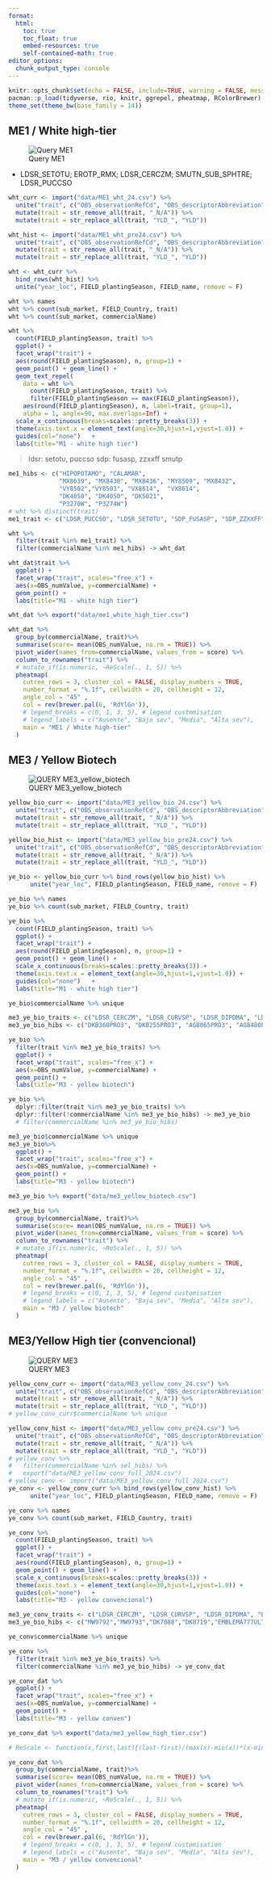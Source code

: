 ```yaml
---
format:
  html:
    toc: true
    toc_float: true
    embed-resources: true
    self-contained-math: true
editor_options: 
  chunk_output_type: console
---
```

```r
knitr::opts_chunk$set(echo = FALSE, include=TRUE, warning = FALSE, message = FALSE, fig.width = 5)
pacman::p_load(tidyverse, rio, knitr, ggrepel, pheatmap, RColorBrewer)
theme_set(theme_bw(base_family = 14))
```

## ME1 / White high-tier 

![Query ME1](https://console.cloud.google.com/bigquery?ws=!1m7!1m6!12m5!1m3!1sbcs-market-dev-lake!2ssouthamerica-east1!3s11f096e8-90f2-4e4f-a69e-2204afc58228!2e1) 

- LDSR_SETOTU; EROTP_RMX; LDSR_CERCZM;	SMUTN_SUB_SPHTRE;	LDSR_PUCCSO	

```r
wht_curr <- import("data/ME1_wht_24.csv") %>% 
  unite("trait", c("OBS_observationRefCd", "OBS_descriptorAbbreviation")) %>% 
  mutate(trait = str_remove_all(trait, "_N/A")) %>% 
  mutate(trait = str_replace_all(trait, "YLD_", "YLD")) 

wht_hist <- import("data/ME1_wht_pre24.csv") %>% 
  unite("trait", c("OBS_observationRefCd", "OBS_descriptorAbbreviation")) %>% 
  mutate(trait = str_remove_all(trait, "_N/A")) %>% 
  mutate(trait = str_replace_all(trait, "YLD_", "YLD")) 

wht <- wht_curr %>% 
  bind_rows(wht_hist) %>% 
  unite("year_loc", FIELD_plantingSeason, FIELD_name, remove = F)

wht %>% names
wht %>% count(sub_market, FIELD_Country, trait) 
wht %>% count(sub_market, commercialName) 
```

```r
wht %>% 
  count(FIELD_plantingSeason, trait) %>%  
  ggplot() + 
  facet_wrap("trait") + 
  aes(round(FIELD_plantingSeason), n, group=1) + 
  geom_point() + geom_line() + 
  geom_text_repel(
    data = wht %>% 
      count(FIELD_plantingSeason, trait) %>%  
      filter(FIELD_plantingSeason == max(FIELD_plantingSeason)), 
    aes(round(FIELD_plantingSeason), n, label=trait, group=1), 
    alpha = 1, angle=90, max.overlaps=Inf) + 
  scale_x_continuous(breaks=scales::pretty_breaks(3)) +
  theme(axis.text.x = element_text(angle=30,hjust=1,vjust=1.0)) +
  guides(col="none")   + 
  labs(title="M1 - white high tier")
```

> ldsr: setotu, puccso
> sdp: fusasp, zzxxff
> smutp

```r
me1_hibs <- c("HIPOPOTAMO", "CALAMAR",
              "MX8639", "MX8438", "MX8436", "MY8509", "MX8432",
              "VY8502","VY8503", "VX8614",  "VX8614",  
              "DK4050", "DK4050", "DK5021",
              "P3270W", "P3274W")
# wht %>% distinct(trait)
me1_trait <- c("LDSR_PUCCSO", "LDSR_SETOTU", "SDP_FUSASP", "SDP_ZZXXFF", "YLD")

wht %>% 
  filter(trait %in% me1_trait) %>% 
  filter(commercialName %in% me1_hibs) -> wht_dat

wht_dat$trait %>%  
  ggplot() + 
  facet_wrap("trait", scales="free_x") + 
  aes(x=OBS_numValue, y=commercialName) + 
  geom_point() + 
  labs(title="M1 - white high tier")

wht_dat %>% export("data/me1_white_high_tier.csv")
```


```r
wht_dat %>% 
  group_by(commercialName, trait)%>%
  summarise(score= mean(OBS_numValue, na.rm = TRUE)) %>%
  pivot_wider(names_from=commercialName, values_from = score) %>% 
  column_to_rownames("trait") %>% 
  # mutate_if(is.numeric, ~ReScale(., 1, 5)) %>% 
  pheatmap(
    cutree_rows = 3, cluster_col = FALSE, display_numbers = TRUE, 
    number_format = "%.1f", cellwidth = 20, cellheight = 12, 
    angle_col = "45" ,
    col = rev(brewer.pal(6, 'RdYlGn')),
    # legend_breaks = c(0, 1, 3, 5), # legend customisation
    # legend_labels = c("Ausente", "Baja sev", "Media", "Alta sev"), 
    main = "ME1 / White high-tier"
  ) 

```

## ME3 / Yellow Biotech 

![QUERY ME3_yellow_biotech](https://console.cloud.google.com/bigquery?ws=!1m7!1m6!12m5!1m3!1sbcs-market-dev-lake!2ssouthamerica-east1!3sa79f2144-5d15-4e63-b2c2-71ab8bd0147c!2e1) 

```r
yellow_bio_curr <- import("data/ME3_yellow_bio_24.csv") %>% 
  unite("trait", c("OBS_observationRefCd", "OBS_descriptorAbbreviation")) %>% 
  mutate(trait = str_remove_all(trait, "_N/A")) %>% 
  mutate(trait = str_replace_all(trait, "YLD_", "YLD")) 

yellow_bio_hist <- import("data/ME3_yellow_bio_pre24.csv") %>% 
  unite("trait", c("OBS_observationRefCd", "OBS_descriptorAbbreviation")) %>% 
  mutate(trait = str_remove_all(trait, "_N/A")) %>% 
  mutate(trait = str_replace_all(trait, "YLD_", "YLD")) 

ye_bio <- yellow_bio_curr %>% bind_rows(yellow_bio_hist) %>% 
      unite("year_loc", FIELD_plantingSeason, FIELD_name, remove = F)

ye_bio %>% names
ye_bio %>% count(sub_market, FIELD_Country, trait) 
```

```r
ye_bio %>% 
  count(FIELD_plantingSeason, trait) %>%  
  ggplot() + 
  facet_wrap("trait") + 
  aes(round(FIELD_plantingSeason), n, group=1) + 
  geom_point() + geom_line() + 
  scale_x_continuous(breaks=scales::pretty_breaks(3)) +
  theme(axis.text.x = element_text(angle=30,hjust=1,vjust=1.0)) +
  guides(col="none")   + 
  labs(title="M1 - white high tier")
```

```r
ye_bio$commercialName %>% unique 

me3_ye_bio_traits <- c("LDSR_CERCZM", "LDSR_CURVSP", "LDSR_DIPDMA", "LDSRP_PHYRM", "LDSR_PUCCSO", "LDSR_SETOTU", "LDSR_TARSC", "YLD")
me3_ye_bio_hibs <- c("DKB360PRO3", "DKB255PRO3", "AG8065PRO3", "AG8480PRO3")

ye_bio %>% 
  filter(trait %in% me3_ye_bio_traits) %>% 
  ggplot() + 
  facet_wrap("trait", scales="free_x") + 
  aes(x=OBS_numValue, y=commercialName) + 
  geom_point() + 
  labs(title="M3 - yellow biotech")
```

```r
ye_bio %>% 
  dplyr::filter(trait %in% me3_ye_bio_traits) %>% 
  dplyr::filter(!commercialName %in% me3_ye_bio_hibs) -> me3_ye_bio
  # filter(commercialName %in% me3_ye_bio_hibs) 

me3_ye_bio$commercialName %>% unique
me3_ye_bio%>% 
  ggplot() + 
  facet_wrap("trait", scales="free_x") + 
  aes(x=OBS_numValue, y=commercialName) + 
  geom_point() + 
  labs(title="M3 - yellow biotech")

me3_ye_bio %>% export("data/me3_yellow_biotech.csv")
```


```r
me3_ye_bio %>% 
  group_by(commercialName, trait)%>%
  summarise(score= mean(OBS_numValue, na.rm = TRUE)) %>%
  pivot_wider(names_from=commercialName, values_from = score) %>% 
  column_to_rownames("trait") %>% 
  # mutate_if(is.numeric, ~ReScale(., 1, 5)) %>% 
  pheatmap(
    cutree_rows = 3, cluster_col = FALSE, display_numbers = TRUE, 
    number_format = "%.1f", cellwidth = 20, cellheight = 12, 
    angle_col = "45" ,
    col = rev(brewer.pal(6, 'RdYlGn')),
    # legend_breaks = c(0, 1, 3, 5), # legend customisation
    # legend_labels = c("Ausente", "Baja sev", "Media", "Alta sev"), 
    main = "M3 / yellow biotech"
  )
```


## ME3/Yellow High tier (convencional) 

![QUERY ME3](https://console.cloud.google.com/bigquery?ws=!1m7!1m6!12m5!1m3!1sbcs-market-dev-lake!2ssouthamerica-east1!3sa8563718-83f9-4398-8af3-5252298149b3!2e1) 

```r
yellow_conv_curr <- import("data/ME3_yellow_conv_24.csv") %>%
  unite("trait", c("OBS_observationRefCd", "OBS_descriptorAbbreviation")) %>%
  mutate(trait = str_remove_all(trait, "_N/A")) %>%
  mutate(trait = str_replace_all(trait, "YLD_", "YLD"))
# yellow_conv_curr$commercialName %>% unique

yellow_conv_hist <- import("data/ME3_yellow_conv_pre24.csv") %>%
  unite("trait", c("OBS_observationRefCd", "OBS_descriptorAbbreviation")) %>%
  mutate(trait = str_remove_all(trait, "_N/A")) %>%
  mutate(trait = str_replace_all(trait, "YLD_", "YLD"))
# yellow_conv %>% 
#   filter(commercialName %in% sel_hibs) %>% 
#   export("data/ME3_yellow_conv_full_2024.csv")
# yellow_conv <- import("data/ME3_yellow_conv_full_2024.csv")
ye_conv <- yellow_conv_curr %>% bind_rows(yellow_conv_hist) %>% 
      unite("year_loc", FIELD_plantingSeason, FIELD_name, remove = F)

ye_conv %>% names
ye_conv %>% count(sub_market, FIELD_Country, trait) 
```

```r
ye_conv %>% 
  count(FIELD_plantingSeason, trait) %>%  
  ggplot() + 
  facet_wrap("trait") + 
  aes(round(FIELD_plantingSeason), n, group=1) + 
  geom_point() + geom_line() + 
  scale_x_continuous(breaks=scales::pretty_breaks(3)) +
  theme(axis.text.x = element_text(angle=30,hjust=1,vjust=1.0)) +
  guides(col="none")   + 
  labs(title="M3 - yellow convencional")
```

```r
me3_ye_conv_traits <- c("LDSR_CERCZM", "LDSR_CURVSP", "LDSR_DIPDMA", "LDSRP_PHYRM", "LDSR_PUCCSO", "LDSR_SETOTU", "LDSR_TARSC", "LDSR_DIPDMA", "LDSR_COCHHE","LDSR_PHSPMA", "EROTP_FUSASP","EROTP_GIBBZE", "YLD")
me3_ye_bio_hibs <- c("MW9792","MW9793","DK7088","DK8719","EMBLEMA777ULTRA","ADV9789","EMBLEMA777", "DK8023")

ye_conv$commercialName %>% unique

ye_conv %>% 
  filter(trait %in% me3_ye_bio_traits) %>% 
  filter(commercialName %in% me3_ye_bio_hibs) -> ye_conv_dat

ye_conv_dat %>% 
  ggplot() + 
  facet_wrap("trait", scales="free_x") + 
  aes(x=OBS_numValue, y=commercialName) + 
  geom_point() + 
  labs(title="M3 - yellow conven")

ye_conv_dat %>% export("data/me3_yellow_high_tier.csv")
```

```r
# ReScale <- function(x,first,last){(last-first)/(max(x)-min(x))*(x-min(x))+first}

ye_conv_dat %>% 
  group_by(commercialName, trait)%>%
  summarise(score= mean(OBS_numValue, na.rm = TRUE)) %>%
  pivot_wider(names_from=commercialName, values_from = score) %>% 
  column_to_rownames("trait") %>% 
  # mutate_if(is.numeric, ~ReScale(., 1, 5)) %>% 
  pheatmap(
    cutree_rows = 3, cluster_col = FALSE, display_numbers = TRUE, 
    number_format = "%.1f", cellwidth = 20, cellheight = 12, 
    angle_col = "45" ,
    col = rev(brewer.pal(6, 'RdYlGn')),
    # legend_breaks = c(0, 1, 3, 5), # legend customisation
    # legend_labels = c("Ausente", "Baja sev", "Media", "Alta sev"), 
    main = "M3 / yellow convencional"
  )
```
